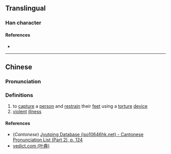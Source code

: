 {{character info/new}}
==Translingual==

===Han character===
{{Han char|rn=74|rad=月|as=09|sn=13|four=72247|canj=BUCE|ids=⿰月㚇}}

====References====
* {{Han ref|kx=0506.210|dkj=14387|dj=0887.100|hdz=32098.080|uh=6721|ud=26401|bh=DF7A|bd=57210}}

----

==Chinese==
{{zh-forms}}

===Pronunciation===
{{zh-pron
|m=zōng
|c=zung1
|mc=
|oc=
|ma=
|cat=v,n
}}

===Definitions===
{{zh-hanzi}}

# to [[capture]] a [[person]] and [[restrain]] their [[feet]] using a [[torture]] [[device]]
# [[violent]] [[illness]]

====References====
* (''Cantonese'') [http://www.iso10646hk.net/jp/document/download.jsp Jyutping Database (iso10646hk.net) - Cantonese Pronunciation List (Part 2), p. 124]
* [http://yedict.com/htm/67/6721.htm yedict.com (叶典)]